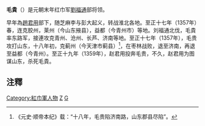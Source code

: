 {{Refimprove|time=2010-04-10T11:24:59+00:00}}
'''毛貴'''（{{bd|？||1359年|catIdx=M}}）是元朝末年红巾军[[劉福通|劉福通]]部将领。

早年為[[趙君用|趙君用]]部下，随芝麻李与彭大起义，转战淮北各地。至正十七年（1357年）春，连克胶州，莱州（今山东掖县），益都（今青州市）等地。刘福通北伐，毛貴率东路军，接連攻克青州、沧州、长芦、济南等地。至正十七年（1357年），毛贵攻打山东，十八年初，克蓟州（今天津市蓟县）<ref>《元史·顺帝本纪》载：“十八年，毛贵陷济南路，山东郡县尽陷”。</ref>，在枣林战败，退至济南，再退至益都（今青州）。至正十九年（1359年），赵君用投奔毛贵，不久，赵君用为图谋山东，杀死毛貴。

==注釋==
{{reflist}}

[[Category:紅巾軍人物|Category:紅巾軍人物]]
[[Category:元朝战争身亡者|Z]]
[[Category:毛姓|G]]
